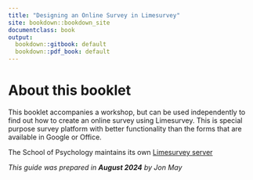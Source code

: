 ```yaml
---
title: "Designing an Online Survey in Limesurvey"
site: bookdown::bookdown_site
documentclass: book
output:
  bookdown::gitbook: default
  bookdown::pdf_book: default
---
```

# About this booklet {-}
This booklet accompanies a workshop, but can be used independently to
find out how to create an online survey using Limesurvey. This is
special purpose survey platform with better functionality than the forms
that are available in Google or Office.

The School of Psychology maintains its own [Limesurvey server](https://psysurvey.plymouth.ac.uk)


_This guide was prepared in **August 2024** by Jon May_
